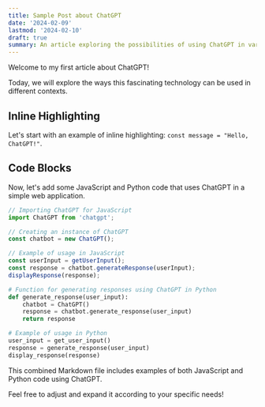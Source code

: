 ```yaml
---
title: Sample Post about ChatGPT
date: '2024-02-09'
lastmod: '2024-02-10'
draft: true
summary: An article exploring the possibilities of using ChatGPT in various applications.
---
```


Welcome to my first article about ChatGPT!

Today, we will explore the ways this fascinating technology can be used in different contexts.

## Inline Highlighting

Let's start with an example of inline highlighting: `const message = "Hello, ChatGPT!"`.

## Code Blocks

Now, let's add some JavaScript and Python code that uses ChatGPT in a simple web application.

```javascript
// Importing ChatGPT for JavaScript
import ChatGPT from 'chatgpt';

// Creating an instance of ChatGPT
const chatbot = new ChatGPT();

// Example of usage in JavaScript
const userInput = getUserInput();
const response = chatbot.generateResponse(userInput);
displayResponse(response);
```

```python
# Function for generating responses using ChatGPT in Python
def generate_response(user_input):
    chatbot = ChatGPT()
    response = chatbot.generate_response(user_input)
    return response

# Example of usage in Python
user_input = get_user_input()
response = generate_response(user_input)
display_response(response)
```

This combined Markdown file includes examples of both JavaScript and Python code using ChatGPT.

Feel free to adjust and expand it according to your specific needs!
